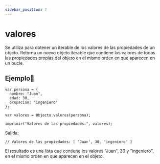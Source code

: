 ```yaml
---
sidebar_position: 7
---
```



# valores

Se utiliza para obtener un iterable de los valores de las propiedades de un objeto. Retorna un nuevo objeto iterable que contiene los valores de todas las propiedades propias del objeto en el mismo orden en que aparecen en un bucle.

## Ejemplo📝

```dummy
var persona = {
  nombre: "Juan",
  edad: 30,
  ocupacion: "ingeniero"
};

var valores = Objecto.valores(persona);

imprimir("Valores de las propiedades:", valores);
```

Salida:

```dummy
// Valores de las propiedades: [ 'Juan', 30, 'ingeniero' ]
```
El resultado es una lista que contiene los valores "Juan", 30 y "ingeniero", en el mismo orden en que aparecen en el objeto.